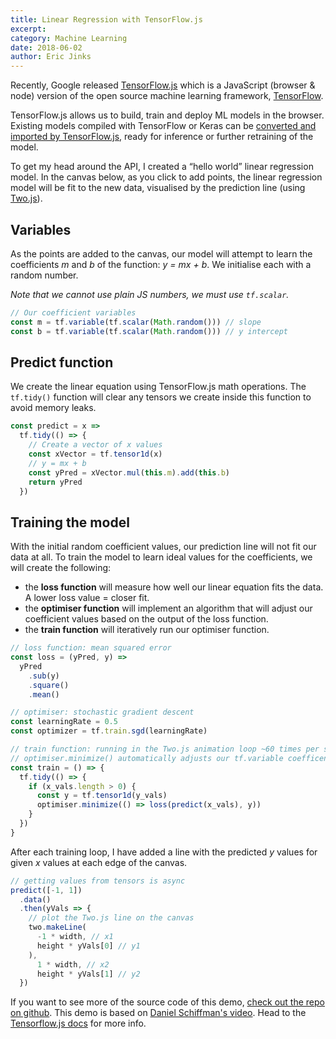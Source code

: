 ```yaml
---
title: Linear Regression with TensorFlow.js
excerpt:
category: Machine Learning
date: 2018-06-02
author: Eric Jinks
---
```



Recently, Google released [TensorFlow.js](https://js.tensorflow.org/) which is a JavaScript
(browser & node) version of the open source machine learning framework, [TensorFlow](https://tensorflow.org).

TensorFlow.js allows us to build, train and deploy ML models in the browser.
Existing models compiled with TensorFlow or Keras can be [converted and imported by TensorFlow.js](https://js.tensorflow.org/tutorials/import-keras.html), ready for inference or further retraining of the model.

To get my head around the API, I created a “hello world” linear regression model. In the canvas below, as you click to add points, the linear regression model will be fit to the new data, visualised by the prediction line (using [Two.js](https://two.js.org/)).

<TFLinearRegression />

## Variables

As the points are added to the canvas, our model will attempt to learn the coefficients _m_ and _b_ of the function: _y = mx + b_. We initialise each with a random number.

_Note that we cannot use plain JS numbers, we must use `tf.scalar`._

```js
// Our coefficient variables
const m = tf.variable(tf.scalar(Math.random())) // slope
const b = tf.variable(tf.scalar(Math.random())) // y intercept
```

## Predict function

We create the linear equation using TensorFlow.js math operations. The `tf.tidy()` function will clear any tensors we create inside this function to avoid memory leaks.

```js
const predict = x =>
  tf.tidy(() => {
    // Create a vector of x values
    const xVector = tf.tensor1d(x)
    // y = mx + b
    const yPred = xVector.mul(this.m).add(this.b)
    return yPred
  })
```

## Training the model

With the initial random coefficient values, our prediction line will not fit our data at all. To train the model to learn ideal values for the coefficients, we will create the following:

- the **loss function** will measure how well our linear equation fits the data. A lower loss value = closer fit.
- the **optimiser function** will implement an algorithm that will adjust our coefficient values based on the output of the loss function.
- the **train function** will iteratively run our optimiser function.

```js
// loss function: mean squared error
const loss = (yPred, y) =>
  yPred
    .sub(y)
    .square()
    .mean()

// optimiser: stochastic gradient descent
const learningRate = 0.5
const optimizer = tf.train.sgd(learningRate)

// train function: running in the Two.js animation loop ~60 times per second
// optimiser.minimize() automatically adjusts our tf.variable coefficents
const train = () => {
  tf.tidy(() => {
    if (x_vals.length > 0) {
      const y = tf.tensor1d(y_vals)
      optimiser.minimize(() => loss(predict(x_vals), y))
    }
  })
}
```

After each training loop, I have added a line with the predicted _y_ values for given _x_ values at each edge of the canvas.

```js
// getting values from tensors is async
predict([-1, 1])
  .data()
  .then(yVals => {
    // plot the Two.js line on the canvas
    two.makeLine(
      -1 * width, // x1
      height * yVals[0] // y1
    ),
      1 * width, // x2
      height * yVals[1] // y2
  })
```

If you want to see more of the source code of this demo, [check out the repo on github](https://github.com/Jinksi/ericjinks.com/blob/master/src/components/ml/TFLinearRegression.js).
This demo is based on [Daniel Schiffman's video](https://www.youtube.com/watch?v=dLp10CFIvxI).
Head to the [Tensorflow.js docs](https://js.tensorflow.org/) for more info.

